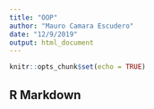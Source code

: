 ```yaml
---
title: "OOP"
author: "Mauro Camara Escudero"
date: "12/9/2019"
output: html_document
---
```


```r
knitr::opts_chunk$set(echo = TRUE)
```

## R Markdown
